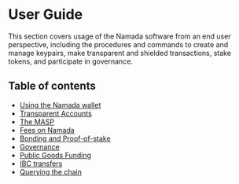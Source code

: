 # User Guide

This section covers usage of the Namada software from an end user perspective, including the procedures and commands to create and manage keypairs, 
make transparent and shielded transactions, stake tokens, and participate in governance.

## Table of contents

- [Using the Namada wallet](./users/wallet.mdx)
- [Transparent Accounts](./users/transparent-accounts.mdx)
- [The MASP](./users/shielded-accounts.mdx)
- [Fees on Namada](./users/fees.mdx)
- [Bonding and Proof-of-stake](./users/delegators.mdx)
- [Governance](./users/governance.mdx)
- [Public Goods Funding](./users/public-goods-funding.mdx)
- [IBC transfers](./users/ibc.mdx)
- [Querying the chain](./users/query.mdx)

